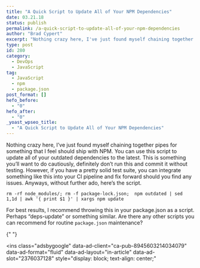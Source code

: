 ```yaml
---
title: "A Quick Script to Update All of Your NPM Dependencies"
date: 03.21.18
status: publish
permalink: /a-quick-script-to-update-all-of-your-npm-dependencies
author: "Brad Cypert"
excerpt: "Nothing crazy here, I've just found myself chaining together pipes for something that I feel should ship with NPM. You can use this script to update all of your outdated dependencies to the latest. This is something you'll want to do cautiously, definitely don't run this and commit it without testing. However, if you have a pretty solid test suite, you can integrate something like this into your CI pipeline and fix forward should you find any issues."
type: post
id: 280
category:
  - DevOps
  - JavaScript
tag:
  - JavaScript
  - npm
  - package.json
post_format: []
hefo_before:
  - "0"
hefo_after:
  - "0"
_yoast_wpseo_title:
  - "A Quick Script to Update All of Your NPM Dependencies"
---
```


Nothing crazy here, I’ve just found myself chaining together pipes for something that I feel should ship with NPM. You can use this script to update all of your outdated dependencies to the latest. This is something you’ll want to do cautiously, definitely don’t run this and commit it without testing. However, if you have a pretty solid test suite, you can integrate something like this into your CI pipeline and fix forward should you find any issues. Anyways, without further ado, here’s the script.

```
rm -rf node_modules/; rm -f package-lock.json;  npm outdated | sed 1,1d | awk '{ print $1 }' | xargs npm update

```

For best results, I recommend throwing this in your package.json as a script. Perhaps “deps-update” or something similar. Are there any other scripts you can recommend for routine `package.json` maintenance?

<script async="" src="//pagead2.googlesyndication.com/pagead/js/adsbygoogle.js"></script>{" "}

<ins
  class="adsbygoogle"
  data-ad-client="ca-pub-8945603214034079"
  data-ad-format="fluid"
  data-ad-layout="in-article"
  data-ad-slot="2376037128"
  style="display: block; text-align: center;"
></ins>
<script>(adsbygoogle = window.adsbygoogle || []).push({});</script>
